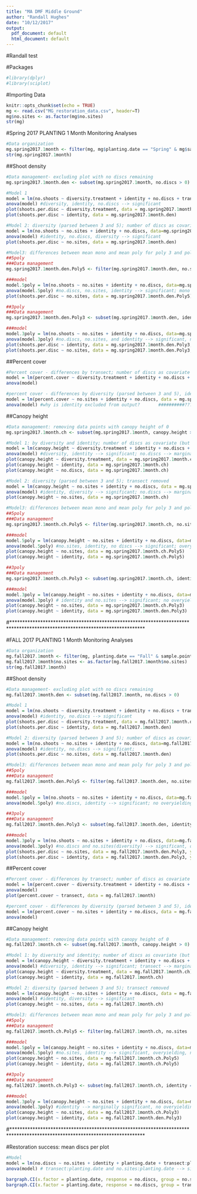 ```yaml
---
title: "MA DMF Middle Ground"
author: "Randall Hughes"
date: "10/12/2017"
output:
  pdf_document: default
  html_document: default
---
```


#Randall test

#Packages
```r
#library(dplyr)
#library(sciplot)
```


#Importing Data
```r
knitr::opts_chunk$set(echo = TRUE)
mg <- read.csv("MG_restoration_data.csv", header=T)
mg$no.sites <- as.factor(mg$no.sites)
str(mg)

```

#Spring 2017 PLANTING 1 Month Monitoring Analyses
```r
#Data organization
mg.spring2017.1month <- filter(mg, mg$planting.date == "Spring" & mg$sample.point == "1month")
str(mg.spring2017.1month)
```

##Shoot density
```r
#Data management- excluding plot with no discs remaining
mg.spring2017.1month.den <- subset(mg.spring2017.1month, no.discs > 0)

#Model 1
model = lm(no.shoots ~ diversity.treatment + identity + no.discs + transect, data = mg.spring2017.1month.den)
anova(model) #diversity, identity, no.discs --> significant
plot(shoots.per.disc ~ diversity.treatment, data = mg.spring2017.1month.den)
plot(shoots.per.disc ~ identity, data = mg.spring2017.1month.den)

#Model 2: diversity (parsed between 3 and 5); number of discs as covariate; transect removed
model = lm(no.shoots ~ no.sites + identity + no.discs, data=mg.spring2017.1month.den)
anova(model) #identity, no.discs, diversity --> significant
plot(shoots.per.disc ~ no.sites, data = mg.spring2017.1month.den)

#Model3: differences between mean mono and mean poly for poly 3 and poly 5 looking for overyielding
##5poly
###Data management
mg.spring2017.1month.den.Poly5 <- filter(mg.spring2017.1month.den, no.sites != "3")

###model
model.5poly = lm(no.shoots ~ no.sites + identity + no.discs, data=mg.spring2017.1month.den.Poly5)
anova(model.5poly) #no.discs, no.sites, identity --> significant; mono > poly
plot(shoots.per.disc ~ no.sites, data = mg.spring2017.1month.den.Poly5)

##3poly
###Data management
mg.spring2017.1month.den.Poly3 <- subset(mg.spring2017.1month.den, identity == "Niles" | identity == "Poly 3" | identity == "West" | identity == "Lynn" )

###model
model.3poly = lm(no.shoots ~ no.sites + identity + no.discs, data=mg.spring2017.1month.den.Poly3)
anova(model.3poly) #no.discs, no.sites, and identity --> significant, no overyielding
plot(shoots.per.disc ~ identity, data = mg.spring2017.1month.den.Poly3, ylim = c(0,15))
plot(shoots.per.disc ~ no.sites, data = mg.spring2017.1month.den.Poly3, ylim = c(0,15))
```

##Percent cover
```r
#Percent cover - differences by transect; number of discs as covariate
model = lm(percent.cover ~ diversity.treatment + identity + no.discs + transect , data = mg.spring2017.1month)
anova(model)

#percent cover - differences by diversity (parsed between 3 and 5), identity; number of discs as covariate; transect removed
model = lm(percent.cover ~ no.sites + identity + no.discs, data = mg.spring2017.1month)
anova(model) #why is identity excluded from output?       ##########???################
```

##Canopy height
```r
#Data management: removing data points with canopy height of 0
mg.spring2017.1month.ch <- subset(mg.spring2017.1month, canopy.height > 0)

#Model 1: by diversity and identity; number of discs as covariate (but not sure why it matters?)
model = lm(canopy.height ~ diversity.treatment + identity + no.discs + transect , data = mg.spring2017.1month.ch)
anova(model) #diversity, identity --> significant; no.discs --> marginal significance
plot(canopy.height ~ diversity.treatment, data = mg.spring2017.1month.ch)
plot(canopy.height ~ identity, data = mg.spring2017.1month.ch)
plot(canopy.height ~ no.discs, data = mg.spring2017.1month.ch)

#Model 2: diversity (parsed between 3 and 5); transect removed
model = lm(canopy.height ~ no.sites + identity + no.discs, data = mg.spring2017.1month.ch)
anova(model) #identity, diversity --> significant; no.discs --> marginally significant
plot(canopy.height ~ no.sites, data = mg.spring2017.1month.ch)

#Model3: differences between mean mono and mean poly for poly 3 and poly 5 looking for overyielding
##5poly
###Data management
mg.spring2017.1month.ch.Poly5 <- filter(mg.spring2017.1month.ch, no.sites != "3")

###model
model.5poly = lm(canopy.height ~ no.sites + identity + no.discs, data=mg.spring2017.1month.ch.Poly5)
anova(model.5poly) #no.sites, identity, no discs --> significant; overyielding, not transgressive overyielding
plot(canopy.height ~ no.sites, data = mg.spring2017.1month.ch.Poly5)
plot(canopy.height ~ identity, data = mg.spring2017.1month.ch.Poly5)

##3poly
###Data management
mg.spring2017.1month.ch.Poly3 <- subset(mg.spring2017.1month.ch, identity == "Niles" | identity == "Poly 3" | identity == "West" | identity == "Lynn" )

###model
model.3poly = lm(canopy.height ~ no.sites + identity + no.discs, data=mg.spring2017.1month.ch.Poly3)
anova(model.3poly) # identity and no.sites --> significant; no overyielding
plot(canopy.height ~ no.sites, data = mg.spring2017.1month.ch.Poly3)
plot(canopy.height ~ identity, data = mg.spring2017.1month.den.Poly3)
```

#****************************************************************************************************************************

#FALL 2017 PLANTING 1 Month Monitoring Analyses
```r
#Data organization
mg.fall2017.1month <- filter(mg, planting.date == "Fall" & sample.point == "1month")
mg.fall2017.1month$no.sites <- as.factor(mg.fall2017.1month$no.sites)
str(mg.fall2017.1month)
```

##Shoot density
```r
#Data management- excluding plot with no discs remaining
mg.fall2017.1month.den <- subset(mg.fall2017.1month, no.discs > 0)

#Model 1
model = lm(no.shoots ~ diversity.treatment + identity + no.discs + transect, data = mg.fall2017.1month.den)
anova(model) #identity, no.discs --> significant
plot(shoots.per.disc ~ diversity.treatment, data = mg.fall2017.1month.den)
plot(shoots.per.disc ~ identity, data = mg.fall2017.1month.den)

#Model 2: diversity (parsed between 3 and 5); number of discs as covariate; transect removed
model = lm(no.shoots ~ no.sites + identity + no.discs, data=mg.fall2017.1month.den)
anova(model) #identity, no.discs --> significant;
plot(shoots.per.disc ~ no.sites, data = mg.fall2017.1month.den)

#Model3: differences between mean mono and mean poly for poly 3 and poly 5 looking for overyielding
##5poly
###Data management
mg.fall2017.1month.den.Poly5 <- filter(mg.fall2017.1month.den, no.sites != "3")

###model
model.5poly = lm(no.shoots ~ no.sites + identity + no.discs, data=mg.fall2017.1month.den.Poly5)
anova(model.5poly) #no.discs, identity --> significant; no overyielding

##3poly
###Data management
mg.fall2017.1month.den.Poly3 <- subset(mg.fall2017.1month.den, identity == "Niles" | identity == "Poly 3" | identity == "West" | identity == "Nahant" )

###model
model.3poly = lm(no.shoots ~ no.sites + identity + no.discs, data=mg.fall2017.1month.den.Poly3)
anova(model.3poly) #no.discs and no.sites(diversity) --> significant, overyielding, but not transgressive overyielding
plot(shoots.per.disc ~ no.sites, data = mg.fall2017.1month.den.Poly3, ylim = c(0,15))
plot(shoots.per.disc ~ identity, data = mg.fall2017.1month.den.Poly3, ylim = c(0,15))
```

##Percent cover
```r
#Percent cover - differences by transect; number of discs as covariate
model = lm(percent.cover ~ diversity.treatment + identity + no.discs + transect , data = mg.fall2017.1month)
anova(model)
plot(percent.cover ~ transect, data = mg.fall2017.1month)

#percent cover - differences by diversity (parsed between 3 and 5), identity; number of discs as covariate; transect removed
model = lm(percent.cover ~ no.sites + identity + no.discs, data = mg.fall2017.1month)
anova(model)
```

##Canopy height
```r
#Data management: removing data points with canopy height of 0
mg.fall2017.1month.ch <- subset(mg.fall2017.1month, canopy.height > 0)

#Model 1: by diversity and identity; number of discs as covariate (but not sure why it matters?)
model = lm(canopy.height ~ diversity.treatment + identity + no.discs + transect , data = mg.fall2017.1month.ch)
anova(model) #diversity, identity --> significant; transect --> marginal significance
plot(canopy.height ~ diversity.treatment, data = mg.fall2017.1month.ch)
plot(canopy.height ~ identity, data = mg.fall2017.1month.ch)

#Model 2: diversity (parsed between 3 and 5); transect removed
model = lm(canopy.height ~ no.sites + identity + no.discs, data = mg.fall2017.1month.ch)
anova(model) #identity, diversity --> significant
plot(canopy.height ~ no.sites, data = mg.fall2017.1month.ch)

#Model3: differences between mean mono and mean poly for poly 3 and poly 5 looking for overyielding
##5poly
###Data management
mg.fall2017.1month.ch.Poly5 <- filter(mg.fall2017.1month.ch, no.sites != "3")

###model
model.5poly = lm(canopy.height ~ no.sites + identity + no.discs, data=mg.fall2017.1month.ch.Poly5)
anova(model.5poly) #no.sites, identity --> significant, overyielding, not transgressive overyielding
plot(canopy.height ~ no.sites, data = mg.fall2017.1month.ch.Poly5)
plot(canopy.height ~ identity, data = mg.fall2017.1month.ch.Poly5)

##3poly
###Data management
mg.fall2017.1month.ch.Poly3 <- subset(mg.fall2017.1month.ch, identity == "Niles" | identity == "Poly 3" | identity == "West" | identity == "Nahant" )

###model
model.3poly = lm(canopy.height ~ no.sites + identity + no.discs, data=mg.fall2017.1month.ch.Poly3)
anova(model.3poly) #identity --> marginally significant, no overyielding
plot(canopy.height ~ no.sites, data = mg.fall2017.1month.ch.Poly3)
plot(canopy.height ~ identity, data = mg.fall2017.1month.den.Poly3)
```

#****************************************************************************************************************************

#Restoration success: mean discs per plot
```r
#Model
model = lm(no.discs ~ no.sites + identity + planting.date + transect:planting.date + no.sites:planting.date + identity:planting.date, data = mg)
anova(model) # transect:planting.date and no.sites:planting.date --> significant

bargraph.CI(x.factor = planting.date, response = no.discs, group = no.sites, data = mg, legend = T, x.leg = 7, y.leg =6, ylim = c(0,6)) #spring poly5s had fewer discs remaining after 1 month
bargraph.CI(x.factor = planting.date, response = no.discs, group = transect, data = mg, legend = T, x.leg = 5.7, y.leg =6, ylim = c(0,6)) #south transect in the fall had fewer discs remaining after 1 month
```




